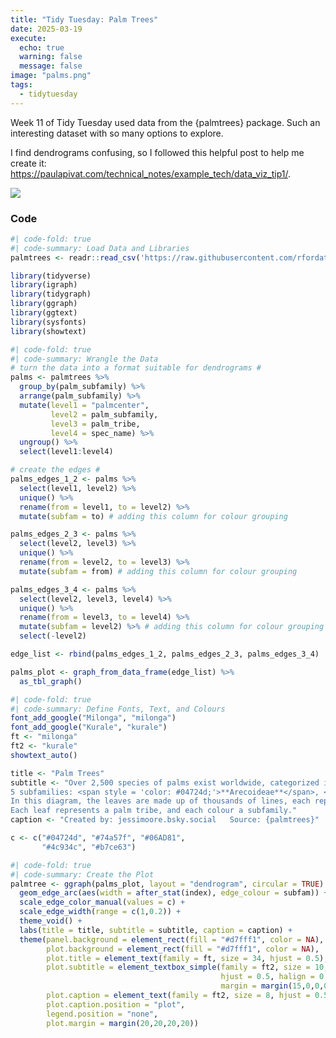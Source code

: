 ```yaml
---
title: "Tidy Tuesday: Palm Trees"
date: 2025-03-19
execute:
  echo: true
  warning: false
  message: false
image: "palms.png"
tags: 
  - tidytuesday
---
```


Week 11 of Tidy Tuesday used data from the {palmtrees} package. Such an interesting dataset with so many options to explore.

I find dendrograms confusing, so I followed this helpful post to help me create it: <https://paulapivat.com/technical_notes/example_tech/data_viz_tip1/>.

![](palms.png){style="margin:auto;"}

### Code

```r
#| code-fold: true
#| code-summary: Load Data and Libraries
palmtrees <- readr::read_csv('https://raw.githubusercontent.com/rfordatascience/tidytuesday/main/data/2025/2025-03-18/palmtrees.csv')

library(tidyverse)
library(igraph)
library(tidygraph)
library(ggraph)
library(ggtext)
library(sysfonts)
library(showtext)
```

```r
#| code-fold: true
#| code-summary: Wrangle the Data
# turn the data into a format suitable for dendrograms #
palms <- palmtrees %>%
  group_by(palm_subfamily) %>%
  arrange(palm_subfamily) %>%
  mutate(level1 = "palmcenter",
         level2 = palm_subfamily,
         level3 = palm_tribe,
         level4 = spec_name) %>%
  ungroup() %>%
  select(level1:level4)

# create the edges #
palms_edges_1_2 <- palms %>%
  select(level1, level2) %>%
  unique() %>%
  rename(from = level1, to = level2) %>%
  mutate(subfam = to) # adding this column for colour grouping

palms_edges_2_3 <- palms %>%
  select(level2, level3) %>%
  unique() %>%
  rename(from = level2, to = level3) %>%
  mutate(subfam = from) # adding this column for colour grouping

palms_edges_3_4 <- palms %>%
  select(level2, level3, level4) %>%
  unique() %>%
  rename(from = level3, to = level4) %>%
  mutate(subfam = level2) %>% # adding this column for colour grouping
  select(-level2) 

edge_list <- rbind(palms_edges_1_2, palms_edges_2_3, palms_edges_3_4)

palms_plot <- graph_from_data_frame(edge_list) %>%
  as_tbl_graph()
```

```r
#| code-fold: true
#| code-summary: Define Fonts, Text, and Colours
font_add_google("Milonga", "milonga")
font_add_google("Kurale", "kurale")
ft <- "milonga"
ft2 <- "kurale"
showtext_auto()

title <- "Palm Trees"
subtitle <- "Over 2,500 species of palms exist worldwide, categorized into 29 tribes across
5 subfamilies: <span style = 'color: #04724d;'>**Arecoideae**</span>, <span style = 'color: #74a57f;'>**Calamoideae**</span>, <span style = 'color: #06AD81;'>**Ceroxyloideae**</span>, <span style = 'color: #4c934c;'>**Coryphoideae**</span>, and <span style = 'color: #b7ce63;'>**Nypoideae**</span>.\n
In this diagram, the leaves are made up of thousands of lines, each representing a species of palm.
Each leaf represents a palm tribe, and each colour a subfamily."
caption <- "Created by: jessimoore.bsky.social   Source: {palmtrees}"

c <- c("#04724d", "#74a57f", "#06AD81",
       "#4c934c", "#b7ce63")
```

```r
#| code-fold: true
#| code-summary: Create the Plot
palmtree <- ggraph(palms_plot, layout = "dendrogram", circular = TRUE) +
  geom_edge_arc(aes(width = after_stat(index), edge_colour = subfam)) +
  scale_edge_color_manual(values = c) +
  scale_edge_width(range = c(1,0.2)) +
  theme_void() +
  labs(title = title, subtitle = subtitle, caption = caption) +
  theme(panel.background = element_rect(fill = "#d7fff1", color = NA),
        plot.background = element_rect(fill = "#d7fff1", color = NA),
        plot.title = element_text(family = ft, size = 34, hjust = 0.5),
        plot.subtitle = element_textbox_simple(family = ft2, size = 10, 
                                               hjust = 0.5, halign = 0.5,
                                               margin = margin(15,0,0,0)),
        plot.caption = element_text(family = ft2, size = 8, hjust = 0.5),
        plot.caption.position = "plot",
        legend.position = "none",
        plot.margin = margin(20,20,20,20))
```
